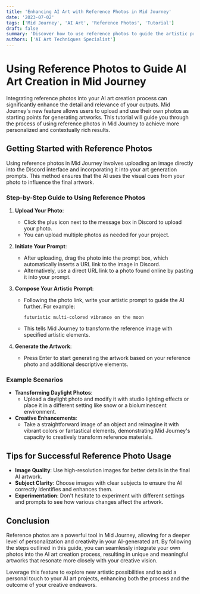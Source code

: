 ```yaml
---
title: 'Enhancing AI Art with Reference Photos in Mid Journey'
date: '2023-07-02'
tags: ['Mid Journey', 'AI Art', 'Reference Photos', 'Tutorial']
draft: false
summary: 'Discover how to use reference photos to guide the artistic process in Mid Journey. This guide provides step-by-step instructions on how to upload and integrate photos into your prompts for more personalized and contextually rich AI-generated artworks.'
authors: ['AI Art Techniques Specialist']
---
```


# Using Reference Photos to Guide AI Art Creation in Mid Journey

Integrating reference photos into your AI art creation process can significantly enhance the detail and relevance of your outputs. Mid Journey's new feature allows users to upload and use their own photos as starting points for generating artworks. This tutorial will guide you through the process of using reference photos in Mid Journey to achieve more personalized and contextually rich results.

## Getting Started with Reference Photos

Using reference photos in Mid Journey involves uploading an image directly into the Discord interface and incorporating it into your art generation prompts. This method ensures that the AI uses the visual cues from your photo to influence the final artwork.

### Step-by-Step Guide to Using Reference Photos

1. **Upload Your Photo**:

   - Click the plus icon next to the message box in Discord to upload your photo.
   - You can upload multiple photos as needed for your project.

2. **Initiate Your Prompt**:

   - After uploading, drag the photo into the prompt box, which automatically inserts a URL link to the image in Discord.
   - Alternatively, use a direct URL link to a photo found online by pasting it into your prompt.

3. **Compose Your Artistic Prompt**:

   - Following the photo link, write your artistic prompt to guide the AI further. For example:
     ```plaintext
     futuristic multi-colored vibrance on the moon
     ```
   - This tells Mid Journey to transform the reference image with specified artistic elements.

4. **Generate the Artwork**:
   - Press Enter to start generating the artwork based on your reference photo and additional descriptive elements.

### Example Scenarios

- **Transforming Daylight Photos**:
  - Upload a daylight photo and modify it with studio lighting effects or place it in a different setting like snow or a bioluminescent environment.
- **Creative Enhancements**:
  - Take a straightforward image of an object and reimagine it with vibrant colors or fantastical elements, demonstrating Mid Journey's capacity to creatively transform reference materials.

## Tips for Successful Reference Photo Usage

- **Image Quality**: Use high-resolution images for better details in the final AI artwork.
- **Subject Clarity**: Choose images with clear subjects to ensure the AI correctly identifies and enhances them.
- **Experimentation**: Don't hesitate to experiment with different settings and prompts to see how various changes affect the artwork.

## Conclusion

Reference photos are a powerful tool in Mid Journey, allowing for a deeper level of personalization and creativity in your AI-generated art. By following the steps outlined in this guide, you can seamlessly integrate your own photos into the AI art creation process, resulting in unique and meaningful artworks that resonate more closely with your creative vision.

Leverage this feature to explore new artistic possibilities and to add a personal touch to your AI art projects, enhancing both the process and the outcome of your creative endeavors.
